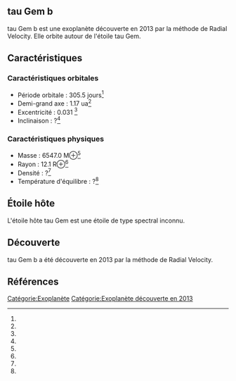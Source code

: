 == tau Gem b ==

{{Infobox Exoplanète
| nom = tau Gem b
| image = 
| légende = 
| étoile = tau Gem
| constellation = 
| ascension_droite = 
| déclinaison = 
| distance = ?
| type_spectral = ?
| masse = 6547.0 M⊕<ref></ref>
| rayon = 12.1 R⊕<ref></ref>
| densité = ?<ref></ref>
| gravité = ?<ref></ref>
| température = ?<ref></ref>
| période = 305.5 j<ref></ref>
| demi_grand_axe = 1.17 ua<ref></ref>
| excentricité = 0.031 <ref></ref>
| inclinaison = ?<ref></ref>
| méthode_découverte = Radial Velocity
| date_découverte = 2013
| statut = Confirmée
}}

tau Gem b est une exoplanète découverte en 2013 par la méthode de Radial Velocity. Elle orbite autour de l'étoile tau Gem.

== Caractéristiques ==

=== Caractéristiques orbitales ===
* Période orbitale : 305.5 jours<ref></ref>
* Demi-grand axe : 1.17 ua<ref></ref>
* Excentricité : 0.031 <ref></ref>
* Inclinaison : ?<ref></ref>

=== Caractéristiques physiques ===
* Masse : 6547.0 M⊕<ref></ref>
* Rayon : 12.1 R⊕<ref></ref>
* Densité : ?<ref></ref>
* Température d'équilibre : ?<ref></ref>

== Étoile hôte ==

{{Infobox Étoile
| nom = tau Gem
| image = 
| légende = 
| constellation = 
| ascension_droite = 
| déclinaison = 
| distance = ?
| type_spectral = ?
| magnitude_absolue = 
| magnitude_apparente = 
| masse = ?<ref></ref>
| rayon = ?<ref></ref>
| température = ?<ref></ref>
| métallicité = ?<ref></ref>
| âge = ?<ref></ref>
}}

L'étoile hôte tau Gem est une étoile de type spectral inconnu.

== Découverte ==

tau Gem b a été découverte en 2013 par la méthode de Radial Velocity.

== Références ==
<references />

[[Catégorie:Exoplanète]]
[[Catégorie:Exoplanète découverte en 2013]]
